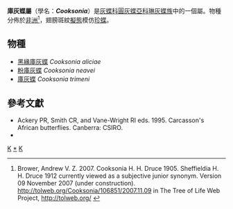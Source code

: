 {{NoteTA
|G1=Butterfly
}}
{{Otheruses|subject=一屬分布於[[非洲|非洲]]的[[小灰蝶|小灰蝶]]|other=學名也是''Cooksonia''的一[[屬|屬]]已[[滅絕|滅絕]]原始[[植物|植物]]|頂囊蕨}}
{{Automatic taxobox
| taxon = Cooksonia
| authority = Druce, 1905
| image = Cooksonia neavei rhodesiae, Criston Bank, Harare.jpg
| image_width = 300px
| image_caption = [[粉庫灰蝶|粉庫灰蝶]]<br />''Cooksonia neavei rhodesiae''
| type_species = [[庫灰蝶|庫灰蝶]]<br />''Cooksonia trimeni''
| type_species_authority = Druce, 1905
| subdivision_ranks = 物種
| subdivision = 共3種，詳見正文。
| synonyms = 
* ''Sheffieldia'' <small>H. H. Druce 1912</small>
}}

'''庫灰蝶屬'''（學名：'''''Cooksonia'''''）是[[灰蝶科|灰蝶科]][[圓灰蝶亞科|圓灰蝶亞科]][[琳灰蝶族|琳灰蝶族]]中的一個屬。物種分佈於[[非洲|非洲]]<ref>Brower, Andrew V. Z. 2007. Cooksonia H. H. Druce 1905. Sheffieldia H. H. Druce 1912 currently viewed as a subjective junior synonym. Version 09 November 2007 (under construction). http://tolweb.org/Cooksonia/106851/2007.11.09 {{Wayback|url=http://tolweb.org/Cooksonia/106851/2007.11.09 |date=20191201002656 }} in The Tree of Life Web Project, http://tolweb.org/ {{Wayback|url=http://tolweb.org/ |date=20110515100516 }}</ref>，翅膀斑紋[[擬態|擬態]]模仿[[珍蝶|珍蝶]]。

== 物種 ==
* [[黑緣庫灰蝶|黑緣庫灰蝶]] ''Cooksonia aliciae''
* [[粉庫灰蝶|粉庫灰蝶]] ''Cooksonia neavei''
* [[庫灰蝶|庫灰蝶]] ''Cooksonia trimeni''

<!--
== 圖集 ==
<gallery>
</gallery>
-->
== 參考文獻 ==
{{reflist}}
* Ackery PR, Smith CR, and Vane-Wright RI eds. 1995. Carcasson's African butterflies. Canberra: CSIRO.
* {{Cite book | author = 寿建新 周尧 李宇飞 | title = 世界蝴蝶分類名錄 | location = 中國 | publisher = 陝西科學技術出版社 | date = 2006-04-01 | ISBN = 9787536936768 | language= zh-hans }}

{{Commons category| Cooksonia (butterfly)}}

{{圓灰蝶亞科}}

{{Taxonbar}}
[[Category:1905年描述的分类群|K]]
[[Category:庫灰蝶屬|*]]
[[Category:琳灰蝶族|K]]